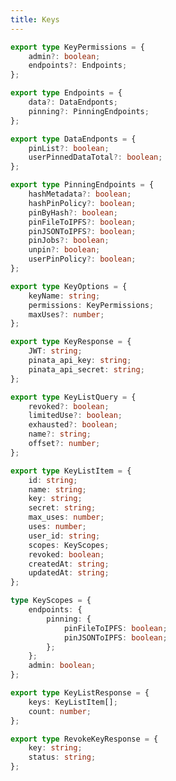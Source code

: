 ```yaml
---
title: Keys
---
```


```typescript
export type KeyPermissions = {
	admin?: boolean;
	endpoints?: Endpoints;
};
```

```typescript
export type Endpoints = {
	data?: DataEndponts;
	pinning?: PinningEndpoints;
};
```

```typescript
export type DataEndponts = {
	pinList?: boolean;
	userPinnedDataTotal?: boolean;
};
```

```typescript
export type PinningEndpoints = {
	hashMetadata?: boolean;
	hashPinPolicy?: boolean;
	pinByHash?: boolean;
	pinFileToIPFS?: boolean;
	pinJSONToIPFS?: boolean;
	pinJobs?: boolean;
	unpin?: boolean;
	userPinPolicy?: boolean;
};
```

```typescript
export type KeyOptions = {
	keyName: string;
	permissions: KeyPermissions;
	maxUses?: number;
};
```

```typescript
export type KeyResponse = {
	JWT: string;
	pinata_api_key: string;
	pinata_api_secret: string;
};
```

```typescript
export type KeyListQuery = {
	revoked?: boolean;
	limitedUse?: boolean;
	exhausted?: boolean;
	name?: string;
	offset?: number;
};
```

```typescript
export type KeyListItem = {
	id: string;
	name: string;
	key: string;
	secret: string;
	max_uses: number;
	uses: number;
	user_id: string;
	scopes: KeyScopes;
	revoked: boolean;
	createdAt: string;
	updatedAt: string;
};
```

```typescript
type KeyScopes = {
	endpoints: {
		pinning: {
			pinFileToIPFS: boolean;
			pinJSONToIPFS: boolean;
		};
	};
	admin: boolean;
};
```

```typescript
export type KeyListResponse = {
	keys: KeyListItem[];
	count: number;
};
```

```typescript
export type RevokeKeyResponse = {
	key: string;
	status: string;
};
```
